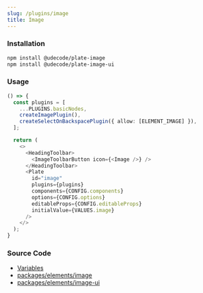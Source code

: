 ```yaml
---
slug: /plugins/image
title: Image
---
```


### Installation

```bash npm2yarn
npm install @udecode/plate-image
npm install @udecode/plate-image-ui
```

### Usage

```ts live
() => {
  const plugins = [
    ...PLUGINS.basicNodes,
    createImagePlugin(),
    createSelectOnBackspacePlugin({ allow: [ELEMENT_IMAGE] }),
  ];

  return (
    <>
      <HeadingToolbar>
        <ImageToolbarButton icon={<Image />} />
      </HeadingToolbar>
      <Plate
        id="image"
        plugins={plugins}
        components={CONFIG.components}
        options={CONFIG.options}
        editableProps={CONFIG.editableProps}
        initialValue={VALUES.image}
      />
    </>
  );
}
```

### Source Code

- [Variables](https://github.com/udecode/plate/blob/main/docs/src/live/live.tsx)
- [packages/elements/image](https://github.com/udecode/plate/tree/main/packages/elements/image/src)
- [packages/elements/image-ui](https://github.com/udecode/plate/tree/main/packages/elements/image-ui/src)
